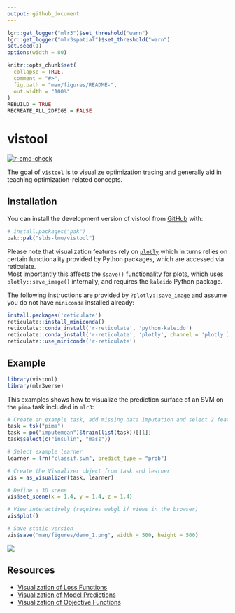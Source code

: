 ```yaml
---
output: github_document
---
```


<!-- README.md is generated from README.Rmd. Please edit that file -->

```r
lgr::get_logger("mlr3")$set_threshold("warn")
lgr::get_logger("mlr3spatial")$set_threshold("warn")
set.seed(1)
options(width = 80)

knitr::opts_chunk$set(
  collapse = TRUE,
  comment = "#>",
  fig.path = "man/figures/README-",
  out.width = "100%"
)
REBUILD = TRUE
RECREATE_ALL_2DFIGS = FALSE
```

# vistool

<!-- badges: start -->
[![r-cmd-check](https://github.com/slds-lmu/vistool/actions/workflows/r-cmd-check.yaml/badge.svg)](https://github.com/slds-lmu/vistool/actions/workflows/r-cmd-check.yaml)
<!-- badges: end -->

The goal of `vistool` is to visualize optimization tracing and generally aid in teaching optimization-related concepts.

## Installation

You can install the development version of vistool from [GitHub](https://github.com/) with:

``` r
# install.packages("pak")
pak::pak("slds-lmu/vistool")
```

Please note that visualization features rely on [`plotly`]() which in turns relies on certain functionality provided by Python packages, which are accessed via reticulate.  
Most importantly this affects the `$save()` functionality for plots, which uses `plotly::save_image()` internally, and requires the `kaleido` Python package.

The following instructions are provided by `?plotly::save_image` and assume you do not have `miniconda` installed already:

```r
install.packages('reticulate')
reticulate::install_miniconda()
reticulate::conda_install('r-reticulate', 'python-kaleido')
reticulate::conda_install('r-reticulate', 'plotly', channel = 'plotly')
reticulate::use_miniconda('r-reticulate')
```

## Example

```r
library(vistool)
library(mlr3verse)
```


This examples shows how to visualize the prediction surface of an SVM on the `pima` task included in `mlr3`:

```r
# Create an example task, add missing data imputation and select 2 features
task = tsk("pima")
task = po("imputemean")$train(list(task))[[1]]
task$select(c("insulin", "mass"))

# Select example learner
learner = lrn("classif.svm", predict_type = "prob")

# Create the Visualizer object from task and learner
vis = as_visualizer(task, learner)

# Define a 3D scene
vis$set_scene(x = 1.4, y = 1.4, z = 1.4)

# View interactively (requires webgl if views in the browser)
vis$plot()

# Save static version
vis$save("man/figures/demo_1.png", width = 500, height = 500)
```

![](man/figures/demo_1.png)

## Resources

* [Visualization of Loss Functions](https://slds-lmu.github.io/vistool/articles/loss_functions.html)
* [Visualization of Model Predictions](https://slds-lmu.github.io/vistool/articles/model.html)
* [Visualization of Objective Functions](https://slds-lmu.github.io/vistool/articles/objective.html)


